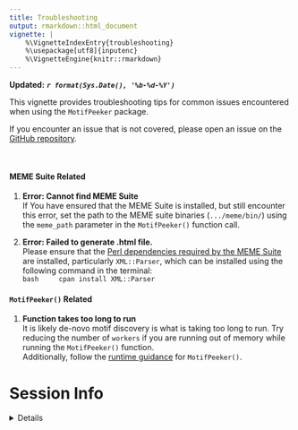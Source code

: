 ```yaml
---
title: Troubleshooting
output: rmarkdown::html_document
vignette: |
    %\VignetteIndexEntry{troubleshooting}
    %\usepackage[utf8]{inputenc}
    %\VignetteEngine{knitr::rmarkdown}
---
```


**Updated:** ***`r format(Sys.Date(), '%b-%d-%Y')`***  

This vignette provides troubleshooting tips for common issues encountered when
using the `MotifPeeker` package.  

If you encounter an issue that is not covered, please open an issue on the
[GitHub repository](https://github.com/neurogenomics/MotifPeeker/issues).  

<br>

#### MEME Suite Related

1. **Error: Cannot find MEME Suite**  
    If You have ensured that the MEME Suite is installed, but still encounter
    this error, set the path to the MEME suite binaries (`.../meme/bin/`) using
    the `meme_path` parameter in the `MotifPeeker()` function call.  

2. **Error: Failed to generate .html file.**  
    Please ensure that the
    [Perl dependencies required by the MEME Suite](https://meme-suite.org/meme/doc/install.html#prereq_perl)
    are installed, particularly `XML::Parser`, which can be installed using the
    following command in the terminal:  
    ```bash
    cpan install XML::Parser
    ```

#### `MotifPeeker()` Related

1. **Function takes too long to run**  
    It is likely de-novo motif discovery is what is taking too long to run. Try
    reducing the number of `workers` if you are running out of memory while
    running the `MotifPeeker()` function.  
    Additionally, follow the [runtime guidance](https://neurogenomics.github.io/MotifPeeker/articles/MotifPeeker.html#runtime)
    for `MotifPeeker()`.  


# Session Info 

<details> 

```r
utils::sessionInfo()
```

</details>  

<br>
